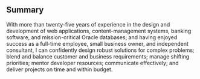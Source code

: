 ## Summary
With more than twenty-five years of experience in the design and development of web applications, content-management systems, banking software, and mission-critical Oracle databases; and having enjoyed success as a full-time employee, small business owner, and independent consultant, I can confidently design robust solutions for complex problems; blend and balance customer and business requirements; manage shifting priorities; mentor developer resources; communicate effectively; and deliver projects on time and within budget.